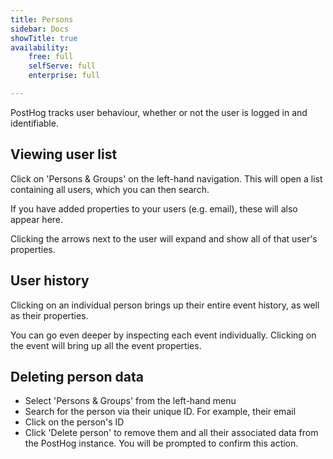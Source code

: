 ```yaml
---
title: Persons
sidebar: Docs
showTitle: true
availability:
    free: full
    selfServe: full
    enterprise: full

---
```


PostHog tracks user behaviour, whether or not the user is logged in and identifiable.

## Viewing user list

Click on 'Persons & Groups' on the left-hand navigation. This will open a list containing all users, which you can then search.

If you have added properties to your users (e.g. email), these will also appear here.

Clicking the arrows next to the user will expand and show all of that user's properties.

## User history

Clicking on an individual person brings up their entire event history, as well as their properties.

You can go even deeper by inspecting each event individually. Clicking on the event will bring up all the event properties.

## Deleting person data

-   Select 'Persons & Groups' from the left-hand menu
-   Search for the person via their unique ID. For example, their email
-   Click on the person's ID
-   Click 'Delete person' to remove them and all their associated data from the PostHog instance. You will be prompted to confirm this action.
